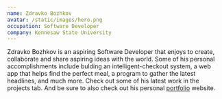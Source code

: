 ```yaml
---
name: Zdravko Bozhkov
avatar: /static/images/hero.png
occupation: Software Developer
company: Kennesaw State University
---
```


Zdravko Bozhkov is an aspiring Software Developer that enjoys to create, collaborate and share aspiring ideas with the world. Some of his personal accomplishments include bulding an intelligent-checkout system, a web app that helps find the perfect meal, a program to gather the latest headlines, and much more. Check out some of his latest work in the projects tab. And be sure to also check out his personal [portfolio](https://www.zdravko6t5.site) website.
